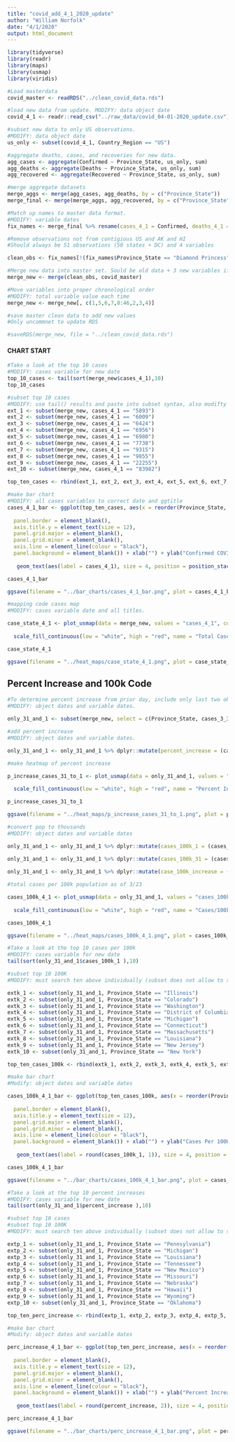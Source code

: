 ```yaml
---
title: "covid_add_4_1_2020_update"
author: "William Norfolk"
date: "4/1/2020"
output: html_document
---
```



```r
library(tidyverse)
library(readr)
library(maps)
library(usmap)
library(viridis)
```

```r
#Load masterdata
covid_master <- readRDS("../clean_covid_data.rds")
```


```r
#load new data from update. MODIFY: data object date
covid_4_1 <- readr::read_csv("../raw_data/covid_04-01-2020_update.csv")
```

```r
#subset new data to only US observations. 
#MODIFY: data object date
us_only <- subset(covid_4_1, Country_Region == "US")
```

```r
#aggregate deaths, cases, and recoveries for new data. 
agg_cases <- aggregate(Confirmed ~ Province_State, us_only, sum)
agg_deaths <- aggregate(Deaths ~ Province_State, us_only, sum)
agg_recovered <- aggregate(Recovered ~ Province_State, us_only, sum)
```

```r
#merge aggregate datasets
merge_aggs <- merge(agg_cases, agg_deaths, by = c("Province_State"))
merge_final <- merge(merge_aggs, agg_recovered, by = c("Province_State"))
```

```r
#Match up names to master data format. 
#MODIFY: variable dates
fix_names <- merge_final %>% rename(cases_4_1 = Confirmed, deaths_4_1 = Deaths, recov_4_1 = Recovered)
```

```r
#Remove observations not from contigious US and AK and HI
#Should always be 51 observations (50 states + DC) and 4 variables

clean_obs <- fix_names[!(fix_names$Province_State == "Diamond Princess" | fix_names$Province_State == "Grand Princess" | fix_names$Province_State == "Guam" | fix_names$Province_State == "Puerto Rico" | fix_names$Province_State == "United States Virgin Islands" | fix_names$Province_State == "US" | fix_names$Province_State == "American Samoa" | fix_names$Province_State == "Northern Mariana Islands" | fix_names$Province_State == "Virgin Islands" | fix_names$Province_State == "Wuhan Evacuee" | fix_names$Province_State == "Recovered"),]
```

```r
#Merge new data into master set. Sould be old data + 3 new variables if successful
merge_new <- merge(clean_obs, covid_master)
```

```r
#Move variables into proper chronological order
#MODIFY: total variable value each time
merge_new <- merge_new[, c(1,5,6,7,8:46,2,3,4)]
```

```r
#save master clean data to add new values
#Only uncommnet to update RDS

#saveRDS(merge_new, file = "../clean_covid_data.rds")
```

#### CHART START

```r
#Take a look at the top 10 cases
#MODIFY: cases variable for new date
top_10_cases <- tail(sort(merge_new$cases_4_1),10)
top_10_cases
```

```r
#subset top 10 cases
#MODIFY: use tail() results and paste into subset syntax, also modifty cases date value
ext_1 <- subset(merge_new, cases_4_1 == "5893")
ext_2 <- subset(merge_new, cases_4_1 == "6009")
ext_3 <- subset(merge_new, cases_4_1 == "6424")
ext_4 <- subset(merge_new, cases_4_1 == "6956")
ext_5 <- subset(merge_new, cases_4_1 == "6980")
ext_6 <- subset(merge_new, cases_4_1 == "7738")
ext_7 <- subset(merge_new, cases_4_1 == "9315")
ext_8 <- subset(merge_new, cases_4_1 == "9855")
ext_9 <- subset(merge_new, cases_4_1 == "22255")
ext_10 <- subset(merge_new, cases_4_1 == "83982")

top_ten_cases <- rbind(ext_1, ext_2, ext_3, ext_4, ext_5, ext_6, ext_7, ext_8, ext_9, ext_10)
```

```r
#make bar chart
#MODIFY: all cases variables to correct date and ggtitle
cases_4_1_bar <- ggplot(top_ten_cases, aes(x = reorder(Province_State, -cases_4_1), cases_4_1)) + geom_bar(aes(fill = reorder(Province_State, -cases_4_1)),stat = "identity") + theme(axis.text.x = element_text(angle = 45, hjust = 1),
                                                                                                   legend.position = "none",                                                                        axis.text=element_text(size=12),
  panel.border = element_blank(), 
  axis.title.y = element_text(size = 12),
  panel.grid.major = element_blank(),
  panel.grid.minor = element_blank(),
  axis.line = element_line(colour = "black"),
  panel.background = element_blank()) + xlab("") + ylab("Confirmed COVID-19 Cases") + ggtitle("Top Ten Confirmed COVID-19 Cases by State 4/1/2020") +
  
   geom_text(aes(label = cases_4_1), size = 4, position = position_stack(vjust = 0.8))

cases_4_1_bar 
```

```r
ggsave(filename = "../bar_charts/cases_4_1_bar.png", plot = cases_4_1_bar)
```

```r
#mapping code cases map
#MODIFY: cases variable date and all titles.

case_state_4_1 <- plot_usmap(data = merge_new, values = "cases_4_1", color = "black") + 
  
  scale_fill_continuous(low = "white", high = "red", name = "Total Cases", label = scales::comma) + theme(legend.position = "right", plot.title = element_text(color = "black", size = 15, face = "bold"), plot.subtitle = element_text(color = "black", size = 10, face = "italic")) + labs(title = "COVID-19 Confirmed Cases by State", subtitle = "Data as of: 4/1/2020")

case_state_4_1
```

```r
ggsave(filename = "../heat_maps/case_state_4_1.png", plot = case_state_4_1)
```

## Percent Increase and 100k Code

```r
#To determine percent increase from prior day, include only last two observations
#MODIFY: object dates and variable dates.

only_31_and_1 <- subset(merge_new, select = c(Province_State, cases_3_31, cases_4_1, fips, total_pop))
```


```r
#add percent increase
#MODIFY: object dates and variable dates.

only_31_and_1 <- only_31_and_1 %>% dplyr::mutate(percent_increase = (cases_4_1 - cases_3_31) / cases_3_31 * 100)
```

```r
#make heatmap of percent increase

p_increase_cases_31_to_1 <- plot_usmap(data = only_31_and_1, values = "percent_increase", color = "black") + 
  
  scale_fill_continuous(low = "white", high = "red", name = "Percent Increase", label = scales::comma) + theme(legend.position = "right", plot.title = element_text(color = "black", size = 15, face = "bold"), plot.subtitle = element_text(color = "black", size = 10, face = "italic")) + labs(title = "Percent Increase of Confirmed COVID-19 Cases by State", subtitle = "From: 3/31/2020-4/1/2020")

p_increase_cases_31_to_1
```

```r
ggsave(filename = "../heat_maps/p_increase_cases_31_to_1.png", plot = p_increase_cases_31_to_1)
```

```r
#convert pop to thousands
#MODIFY: object dates and variable dates

only_31_and_1 <- only_31_and_1 %>% dplyr::mutate(cases_100k_1 = (cases_4_1 / total_pop) *100000)
  
only_31_and_1 <- only_31_and_1 %>% dplyr::mutate(cases_100k_31 = (cases_3_31 / total_pop) * 100000)

only_31_and_1 <- only_31_and_1 %>% dplyr::mutate(case_100k_increase = (cases_100k_1 - cases_100k_31) / cases_100k_1 *100)

```

```r
#total cases per 100k population as of 3/23

cases_100k_4_1 <- plot_usmap(data = only_31_and_1, values = "cases_100k_1", color = "black") + 
  
  scale_fill_continuous(low = "white", high = "red", name = "Cases/100k Population", label = scales::comma) + theme(legend.position = "right", plot.title = element_text(color = "black", size = 15, face = "bold"), plot.subtitle = element_text(color = "black", size = 10, face = "italic")) + labs(title = "COVID-19 Confirmed Cases Per 100K Individuals by State", subtitle = "Data as of: 4/1/2020")

cases_100k_4_1
```

```r
ggsave(filename = "../heat_maps/cases_100k_4_1.png", plot = cases_100k_4_1)
```

```r
#Take a look at the top 10 cases per 100k
#MODIFY: cases variable for new date
tail(sort(only_31_and_1$cases_100k_1 ),10)
```


```r
#subset top 10 100K
#MODIFY: must search ten above individually (subset does not allow to select by these values for some reason...) and past the states in the code below.Also modify variable and object date names.

extk_1 <- subset(only_31_and_1, Province_State == "Illinois")
extk_2 <- subset(only_31_and_1, Province_State == "Colorado")
extk_3 <- subset(only_31_and_1, Province_State == "Washington")
extk_4 <- subset(only_31_and_1, Province_State == "District of Columbia")
extk_5 <- subset(only_31_and_1, Province_State == "Michigan")
extk_6 <- subset(only_31_and_1, Province_State == "Connecticut")
extk_7 <- subset(only_31_and_1, Province_State == "Massachusetts")
extk_8 <- subset(only_31_and_1, Province_State == "Louisiana")
extk_9 <- subset(only_31_and_1, Province_State == "New Jersey")
extk_10 <- subset(only_31_and_1, Province_State == "New York")

top_ten_cases_100k <- rbind(extk_1, extk_2, extk_3, extk_4, extk_5, extk_6, extk_7, extk_8, extk_9, extk_10)
```

```r
#make bar chart
#Modify: object dates and variable dates

cases_100k_4_1_bar <- ggplot(top_ten_cases_100k, aes(x = reorder(Province_State, -cases_100k_1), cases_100k_1)) + geom_bar(aes(fill = reorder(Province_State, -cases_100k_1)), stat = "identity") + theme(axis.text.x = element_text(angle = 45, hjust = 1),
                                                                                                   legend.position = "none",                                                                        axis.text=element_text(size=12),
  panel.border = element_blank(),   
  axis.title.y = element_text(size = 12),
  panel.grid.major = element_blank(),
  panel.grid.minor = element_blank(),
  axis.line = element_line(colour = "black"),
  panel.background = element_blank()) + xlab("") + ylab("Cases Per 100K Individuals") + ggtitle("Top Ten COVID-19 Confirmed Cases Per 100K Individuals by State 4/1/2020") +
  
   geom_text(aes(label = round(cases_100k_1, 1)), size = 4, position = position_stack(vjust = 0.8))

cases_100k_4_1_bar
```

```r
ggsave(filename = "../bar_charts/cases_100k_4_1_bar.png", plot = cases_100k_4_1_bar)
```

```r
#Take a look at the top 10 percent increases
#MODIFY: cases variable for new date
tail(sort(only_31_and_1$percent_increase ),10)
```

```r
#subset top 10 cases
#subset top 10 100K
#MODIFY: must search ten above individually (subset does not allow to select by these values for some reason...) and past the states in the code below.Also modify variable and object date names.

extp_1 <- subset(only_31_and_1, Province_State == "Pennsylvania")
extp_2 <- subset(only_31_and_1, Province_State == "Michigan")
extp_3 <- subset(only_31_and_1, Province_State == "Louisiana")
extp_4 <- subset(only_31_and_1, Province_State == "Tennessee")
extp_5 <- subset(only_31_and_1, Province_State == "New Mexico")
extp_6 <- subset(only_31_and_1, Province_State == "Missouri")
extp_7 <- subset(only_31_and_1, Province_State == "Nebraska")
extp_8 <- subset(only_31_and_1, Province_State == "Hawaii")
extp_9 <- subset(only_31_and_1, Province_State == "Wyoming")
extp_10 <- subset(only_31_and_1, Province_State == "Oklahoma")

top_ten_perc_increase <- rbind(extp_1, extp_2, extp_3, extp_4, extp_5, extp_6, extp_7, extp_8, extp_9, extp_10)
```

```r
#make bar chart
#Modify: object dates and variable dates

perc_increase_4_1_bar <- ggplot(top_ten_perc_increase, aes(x = reorder(Province_State, -percent_increase), percent_increase)) + geom_bar(aes(fill = reorder(Province_State, -percent_increase)), stat = "identity") + theme(axis.text.x = element_text(angle = 45, hjust = 1),
                                                                                                   legend.position = "none",                                                                        axis.text=element_text(size=12),
  panel.border = element_blank(),   
  axis.title.y = element_text(size = 12),
  panel.grid.major = element_blank(),
  panel.grid.minor = element_blank(),
  axis.line = element_line(colour = "black"),
  panel.background = element_blank()) + xlab("") + ylab("Percent Increase") + ggtitle("COVID-19: Top Ten Percent Increase by State from 3/31/20-4/1/20") +
  
   geom_text(aes(label = round(percent_increase, 2)), size = 4, position = position_stack(vjust = 0.8))

perc_increase_4_1_bar
```

```r
ggsave(filename = "../bar_charts/perc_increase_4_1_bar.png", plot = perc_increase_4_1_bar)
```